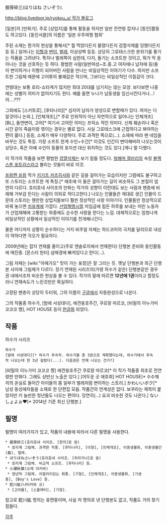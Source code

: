 掘骨砕三(ほりほね さいぞう).

[[http://blog.livedoor.jp/ryokou_u/ 작가 블로그]]

[일본]의 [만화가]. 주로 [상업지]를 통해 활동을 하지만 일반 전연령 잡지나 [동인]활동도 하고있다. [동인서클]의 이름은 '일본 우주여행 협회' 

주된 소재는 뭔가의 현상을 통해서[* 뭘 먹었다든지 물렸다든지 검열삭제를 당했다든지 등 등.] 일어나는 [[이형]]과 [[변이]], [[벌레]], 이상성벽 등등. 상당히 그로테스크한 분위기를 풍기는 작품을 그려낸다. 특히나 벌레쪽이 심한데, 다지, 돌기는 소프트한 것이고, 뭐가 막 돋아나는 것을 선호하는 듯 하다. 평범한 사람(일반여성~초.중.고 여자애나 남자애 등)들이 변이하거나 이형이 되어버린 사람을 만나는 비일상적인 이야기가 다수. 하지만 소프트한 그림체 때문에 고어류의 불쾌감은 적으며, 그보다는 비일상적인 이질감이 크다.

연령대는 보통 로리-쇼타계가 많지만 최대 20대를 넘기지는 않는 모양. 보다보면 나중에는 성별이 의미가 없어지기도 한다. 예를 들면 누나가 남동생을 임신시킨다거나...! 어....???


그외에도 [스카토로], [후타나리][* 심지어 남자가 양성으로 변할때가 있다. 여자는 다 알것이니 논외.], [인체개조],[* 주로 인위적이 아닌 자연적으로 일어나는 인체개조] [BL], 돌연변이, 고어[* 여기서 고어란 의미는 프릭쇼 적인 의미다. 신체 훼손이나 혹은 시간 같이 죽음이랑 엮이는 경우는 별로 없다. 사실 그로테스크에 근접하다고 봐야하는편이 옳다.] 등등, 소재가 매우 다양하다. 주로 과격한 쪽으로(…). 소재에 따라 팬 네임을 바꾸는 것도 특징. 가장 소프트 한게 수인+수간[* 이것도 인간이 변이해버려 나오는것이 상당수, 혹은 아예 수인이 동물의 포지션 대신 위치하는 것도 있다.]계니 말 다했다.

이 작가의 작품을 보면 평범한 [[검열삭제]]는 보기 힘들 정도다. [[워해머 갤러리]]의 속칭 [[블랙스톤 포트리스]]라고 불리는 것들이 바로 이것.

[[프랑켄 프랑]] 작가 [[키기츠 카츠히사]]와 같은 길을 걸어가는 모습이지만 그럼에도 불구하고 또 스토리는 소프트한 게 특징.[* 애초에 이 둘은 걸아가는 길이 비슷하도 그 본질이 엄연히 다르다. 호리호네 사이조의 만화는 작가의 성향이 이런데도 보는 사람과 팬층에 비례해 거부감 든다는 사람이 의외로 적다고한다.] 나오는 인물들은 제대로 생긴 인물이 드문데 스토리는 웬만한 상업지들보다 훨씬 정상적인 사랑 이야기다. 인물들만 정상적으로 바꿔 놓으면 [[치유계]]에 가깝다. [[산업혁명]]시절 저임금에 힘든 하루를 보내는 어린 노동자가 산업재해에 고통받는 와중에도 순수한 사랑을 한다는 느낌. 대체적으로는 엄청나게 비일상적인 상황에서 일상적인 이야기를 전개해나간다. 

물론 어디까지 상황이 순수하다는 거지 비주얼 자체는 하드코어의 극치를 달리므로 내성이 약하다면 각오가 필요하다.

2009년에는 잡지 연재를 줄이고(주로 엔솔로지에서 연재한다) 단행본 준비와 동인활동에 매진중. [몬스터 헌터] 삼매경에 빠져있다고 한다(…).

그림 자체는 [wiki:"아헤가오" 맛이 가는 표정]은 잘 그리는 듯. 옛날 단행본과 최근 단행본 사이에 그림체가 다르다. 장기 연재된 시리즈의(가령 하수가 같은) 단행본같은 경우 권 내에서조차 비슷한 현상을 볼 수 있다. 작가의 말에 따르면 '''12년에 1권'''이라고 할정도라니 연재속도가 느린것만은 확실하다.

고정된 팬층이 상당히 두터워, 그의 이름이 [[구글]]에서 자동완성으로 나온다. 

그의 작품중 하수가, [밤에 서성대다], 애견옹호주간, 쿠로랑 마르코, [비밀의 이누가미 코코코 쨩], HOT HOUSE 등이 [[한글화]] 되었다.
== 작품 ==
하수가 시리즈
 하수가
 [밤에 서성대다][* 하수가 후속작. 하수가를 총 3권으로 계획했다는데, 하수가에서 후속작 나오는데 한 3년 걸렸다(...). 다음권은 언제 나오는 건가?]
[비밀의 이누가미 코코코 쨩]
애견옹호주간
쿠로랑 마르코[* 이 작가 작품중 최초로 전연령판 만화다. 그래도 상반신 노출은 있다.]
[어두운 곳 애호회]
HOT HOUSE[* 수수께끼의 온실로 들어간 아이들의 몸 일부가 벌레처럼 변이하는 스토리.]
かわいいボク[* 남성 동성애자들을 소재로 한 단편집 모음. 작품간의 연계성은 없다. 보쿠라는 제목이 붙었지만 키 늘씬한 청년들도 나오는 편이다. 당연히(...) 요괴 비슷한 것도 나온다.]
ないしょよぉ♥[* 2014년 기준 최신 단행본.]
== 필명 ==

필명이 여러가지가 있고, 작품의 내용에 따라서 다른 필명을 사용한다.
 * 掘骨砕三(호리호네 사이조. [한자]로 씀)
  * 로리계 그림체. 과격한 작풍. [후타나리], [이형], [인체개조], 이종생물화, 이종생물간(姦), 벌레.
 * ほりほねさいぞう(호리호네 사이조. [히라가나]로 씀)
  * 로리계 그림체. 비교적 소프트. [후타나리] 등.
 * 小瀬秋葉(오제 아키바)
  * 청년적 그림체. 리얼리티있는 화풍. [기형], [인체개조], 이종생물화, [기생충], [Boy's Love] 등.
 * 鉈川紘(나타카와 코)
  * [고어물], [스플래터], [기형].
참고로 鉈川紘 명의는 휴면중이며, 사실 저 명의로 낸 단행본도 없고, 작품도 거의 찾기 힘들다.


[[각주]]
